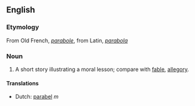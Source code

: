 ==English==

===Etymology===
From Old French, ''[[parabole]]'', from Latin, ''[[parabola]]''

===Noun===
#A short story illustrating a moral lesson; compare with [[fable]], [[allegory]].

====Translations====
*Dutch: [[parabel]] ''m''